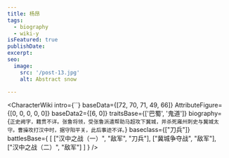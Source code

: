 ```yaml
---
title: 杨昂
tags:
  - biography
  - wiki-y
isFeatured: true
publishDate:
excerpt:
seo:
  image:
    src: '/post-13.jpg'
    alt: Abstract snow

---
```



<CharacterWiki
  intro={``}
  baseData={[72, 70, 71, 49, 66]}
  AttributeFigure={[0, 0, 0, 0, 0]}
  baseData2={[6, 0]}
  traitsBase={['巴蜀', '鬼道']}
  biography={`正史阙字，籍贯不详。张鲁将领，受张鲁派遣帮助马超攻下冀城，并杀死雍州刺史与冀城太守。曹操攻打汉中时，据守阳平关，此后事迹不详。`}
  baseclass={["刀兵"]}
  battlesBase={
    [
      ["汉中之战（一）", "敌军", "刀兵"],
      ["冀城争夺战", "敌军"],
      ["汉中之战（二）", "敌军"]
    ]
  }
/>
